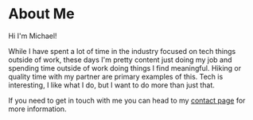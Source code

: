 # About Me

Hi I'm Michael!

While I have spent a lot of time in the industry focused on tech things outside
of work, these days I'm pretty content just doing my job and spending time
outside of work doing things I find meaningful. Hiking or quality time with my
partner are primary examples of this. Tech is interesting, I like what I do, but
I want to do more than just that.

If you need to get in touch with me you can head to my [contact
page](/contact) for more information.
